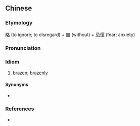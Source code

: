 {{also|略无忌惮}}
==Chinese==
{{zh-forms|s=略无忌惮|type=112}}

===Etymology===
[[略]] (to ignore; to disregard) + [[無]] (without) + [[忌憚]] (fear; anxiety)

===Pronunciation===
{{zh-pron
|m=lüè wú jìdàn
|cat=id
}}

===Idiom===
{{zh-idiom}}

# [[brazen]]; [[brazenly]]

====Synonyms====
* {{l|zh|略無禁憚}}

===References===
* {{cite-book
|last=Luo
|first=Guanzhong
|authorlink=w:Luo Guanzhong
|coauthors=
|year=14th century
|title=[[s:Romance of the Three Kingdoms/Chapter 3#16|Romance of the Three Kingdoms/Chapter 3]]
|language=Mandarin/English
|publisher=
|location=
}}